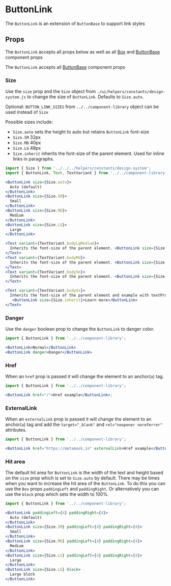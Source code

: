 

# ButtonLink

The `ButtonLink` is an extension of `ButtonBase` to support link styles

<Canvas>
  <Story id="components-componentlibrary-buttonlink--default-story" />
</Canvas>

## Props

The `ButtonLink` accepts all props below as well as all [Box](/docs/components-ui-box--default-story#props) and [ButtonBase](/docs/components-componentlibrary-buttonbase--default-story#props) component props

<ArgsTable of={ButtonLink} />

The `ButtonLink` accepts all [ButtonBase](/docs/components-componentlibrary-buttonbase--default-story#props) component props

<ArgsTable of={ButtonBase} />

### Size

Use the `size` prop and the `Size` object from `./ui/helpers/constants/design-system.js` to change the size of `ButtonLink`. Defaults to `Size.auto`.

Optional: `BUTTON_LINK_SIZES` from `../../component-library` object can be used instead of `Size`

Possible sizes include:

- `Size.auto` sets the height to auto but retains `ButtonLink` font-size
- `Size.SM` 32px
- `Size.MD` 40px
- `Size.LG` 48px
- `Size.inherit` inherits the font-size of the parent element. Used for inline links in paragraphs.

<Canvas>
  <Story id="components-componentlibrary-buttonlink--size-story" />
</Canvas>

```jsx
import { Size } from '../../../helpers/constants/design-system';
import { ButtonLink, Text, TextVariant } from '../../component-library';

<ButtonLink size={Size.auto}>
  Auto (default)
</ButtonLink>
<ButtonLink size={Size.SM}>
  Small
</ButtonLink>
<ButtonLink size={Size.MD}>
  Medium
</ButtonLink>
<ButtonLink size={Size.LG}>
  Large
</ButtonLink>

<Text variant={TextVariant.bodyLgMedium}>
  Inherits the font-size of the parent element. <ButtonLink size={Size.inherit}>Learn more</ButtonLink>
</Text>
<Text variant={TextVariant.bodyMd}>
  Inherits the font-size of the parent element. <ButtonLink size={Size.inherit}>Learn more</ButtonLink>
</Text>
<Text variant={TextVariant.bodySm}>
  Inherits the font-size of the parent element. <ButtonLink size={Size.inherit}>Learn more</ButtonLink>
</Text>

<Text variant={TextVariant.bodyXs}>
  Inherits the font-size of the parent element and example with textProps override for a success color.
   <ButtonLink size={Size.inherit}>Learn more</ButtonLink>
</Text>
```

### Danger

Use the `danger` boolean prop to change the `ButtonLink` to danger color.

<Canvas>
  <Story id="components-componentlibrary-buttonlink--danger" />
</Canvas>

```jsx
import { ButtonLink } from '../../component-library';

<ButtonLink>Normal</ButtonLink>
<ButtonLink danger>Danger</ButtonLink>
```

### Href

When an `href` prop is passed it will change the element to an anchor(`a`) tag.

<Canvas>
  <Story id="components-componentlibrary-buttonlink--href" />
</Canvas>

```jsx
import { ButtonLink } from '../../component-library';

<ButtonLink href="/">Href example</ButtonLink>;
```

### ExternalLink

When an `externalLink` prop is passed it will change the element to an anchor(`a`) tag and add the `target="_blank"` and `rel="noopener noreferrer"` attributes.

<Canvas>
  <Story id="components-componentlibrary-buttonlink--href" />
</Canvas>

```jsx
import { ButtonLink } from '../../component-library';

<ButtonLink href="https://metamask.io" externalLink>Href example</ButtonLink>;
```
### Hit area

The default hit area for `ButtonLink` is the width of the text and height based on the `size` prop which is set to `Size.auto` by default. There may be times when you want to increase the hit area of the `ButtonLink`. To do this you can use the `Box` props `paddingLeft` and `paddingRight`. Or alternatively you can use the `block` prop which sets the width to 100%.

<Canvas>
  <Story id="components-componentlibrary-buttonlink--hit-area" />
</Canvas>

```jsx
import { ButtonLink } from '../../component-library';

<ButtonLink paddingLeft={4} paddingRight={4}>
  Auto (default)
</ButtonLink>
<ButtonLink size={Size.SM} paddingLeft={4} paddingRight={4}>
  Small
</ButtonLink>
<ButtonLink size={Size.MD} paddingLeft={4} paddingRight={4}>
  Medium
</ButtonLink>
<ButtonLink size={Size.LG} paddingLeft={4} paddingRight={4}>
  Large
</ButtonLink>
<ButtonLink size={Size.LG} block>
  Large block
</ButtonLink>
```
